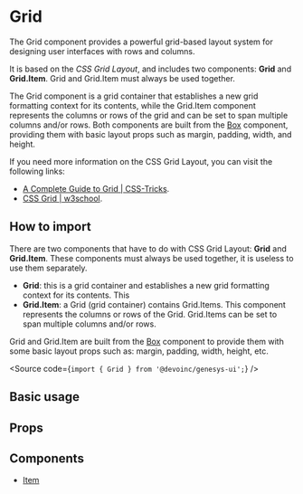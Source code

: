 

<Meta of={Stories} />

# Grid

The Grid component provides a powerful grid-based layout system for designing
user interfaces with rows and columns.

It is based on the _CSS Grid Layout_, and includes two components: **Grid** and **Grid.Item**.
Grid and Grid.Item must always be used together.

The Grid component is a grid container that establishes a new grid formatting
context for its contents, while the Grid.Item component represents the columns
or rows of the grid and can be set to span multiple columns and/or rows.
Both components are built from the [Box](?path=/docs/components-core-layout-box--docs) component, providing them
with basic layout props such as margin, padding, width, and height.

If you need more information on the CSS Grid Layout, you can visit the following
links:

- [A Complete Guide to Grid | CSS-Tricks](https://css-tricks.com/snippets/css/complete-guide-grid/).
- [CSS Grid | w3school](https://www.w3schools.com/css/css_grid.asp).

## How to import

There are two components that have to do with CSS Grid Layout: **Grid** and
**Grid.Item**. These components must always be used together, it is useless to use them
separately.

- **Grid**: this is a grid container and establishes a new grid formatting
  context for its contents. This
- **Grid.Item**: a Grid (grid container) contains Grid.Items. This component
  represents the columns or rows of the Grid. Grid.Items can be set to span
  multiple columns and/or rows.

Grid and Grid.Item are built from the [Box](/?path=/docs/public-atoms-box--box) component to provide them with some
basic layout props such as: margin, padding, width, height, etc.

<Source code={`import { Grid } from '@devoinc/genesys-ui';`} />

## Basic usage

<Canvas of={Stories.Playground} />

## Props

<ArgTypes of={Stories} />

## Components

- [Item](?path=/story/components-core-layout-grid-components--docs#item)
